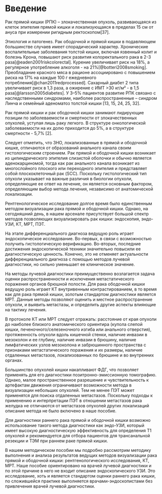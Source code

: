 # Введение

Рак прямой кишки (РПК) -- злокачественная опухоль, развивающаяся из клеток эпителия прямой кишки и локализующаяся в пределах 15 см от ануса при измерении ригидным ректоскопом[37].

Этиология и патогенез. Рак ободочной и прямой кишки в подавляющем большинстве случаев имеет спорадический характер. Хронические воспалительные заболевания толстой кишки, включая язвенный колит и болезнь Крона, повышают риск развития колоректального рака в 2-3 раза[@eaden2001riskcolorectal]. Курение увеличивает риск на 18%, а регулярное употребление алкоголя - на 21%[@botteri2008smoking]. Преобладание красного мяса в рационе ассоциировано с повышением риска на 17% на каждые 100 г ежедневного потребления[@chan2011redprocessed]. Сахарный диабет 2 типа увеличивает риск в 1,3 раза, а ожирение с ИМТ \>30 кг/м² - в 1,5 раза[@larsson2005diabetes]. У 3--5% пациентов развитие РПК связано с наследственными синдромами, наиболее распространенные -- синдром Линча и семейный аденоматоз толстой кишки [13, 15, 24, 25, 32].

Рак прямой кишки и рак ободочной кишки занимают лидирующие позиции по заболеваемости и смертности от злокачественных опухолей, уступая лишь раку легкого. В структуре онкологической заболеваемости на их долю приходится до 5%, а в структуре смертности - 5,7% [2].

Следует отметить, что ЗНО, локализованные в прямой и ободочной кишке, отличаются от образований анального канала своим гистологическим строением. Рак прямой и ободочной кишки возникает из цилиндрического эпителия слизистой оболочки и обычно является аденокарциномой, тогда как рак анального канала возникает из многослойного плоского или переходного эпителия и представляет собой плоскоклеточный рак (SCC). Поскольку гистологический тип опухоли указывает на важные различия в биологии опухоли, определяющие ее ответ на лечение, он является основным фактором, определяющим выбор метода лечения, независимо от анатомической локализации.

Рентгенологическое исследование долгое время было единственным методом визуализации рака прямой и ободочной кишки. Однако, на сегодняшний день, в нашем арсенале присутствует большой спектр методов позволяющих визуализировать рак кишки: эндоскопия, эндо-УЗИ, КТ, МРТ, ПЭТ.

На этапе дифференциального диагноза ведущую роль играет эндоскопическое исследование. Во-первых, в связи с возможностью получить гистологическую верификацию. Во-вторых, последние достижения эндоскопической техники значительно повысили ее диагностическую ценность. Конечно, это не отменяет актуальности дифференциального диагноза с помощью методов лучевой диагностики, но сильно уменьшает ее клиническое значение.

На методы лучевой диагностики преимущественно возлагается задача оценки распространенности и исключения метастатического поражения органов брюшной полости. Для рака ободочной кишки ведущую роль играет КТ внутривенным контрастированием, в то время как для рака прямой кишки, золотым стандартом диагностики является МРТ. Данные методы позволяют оценить и местное распространение опухоли, и выявить метастазы, и определить другие аспекты влияющие на тактику лечения.

В протоколе КТ или МРТ следует отражать: расстояние от края опухоли до наиболее близкого анатомического ориентира (купола слепой кишки, печеночного/селезеночного изгиба или анального отверстия), протяженность опухоли вдоль кишечной стенки, наличие инвазии в мезоколон и ее глубину, наличие инвазии в брюшину, наличие лимфатических узлов мезоколона и забрюшинного пространства с признаками метастатического поражения и их размеры, наличие отдаленных метастазов, локализованных по брюшине и во внутренних органах.

Большинство опухолей кишки накапливают ФДГ, что позволяет применять для его диагностики позитронно-эмиссионную томографию. Однако, малое пространственное разрешение и чувствительность к артефактам движения ограничивают возможности метода в визуализации небольших опухолей. Тем не менее ПЭТ может применятся для поиска отдаленных метастазов. Поскольку подходы к применению и интерпретации ПЭТ в отношении метастазов рака желудка не отличаются от метастазов опухолей других локализаций описание метода не было включено в наше пособие.

Для диагностики раннего рака прямой и ободочной кишки возможно использование такого метода диагностики как эндо-УЗИ, который имеет высокую диагностическую эффективность для определения Т1 опухолей и рекомендуется для отбора пациентов для трансанальной резекции и ТЭМ при раннем раке прямой кишки.

В нашем методическом пособии мы подробно рассмотрим методику выполнения и анализа результатов ведущих методов визуализации рака прямой и ободочной кишки: рентгенологического исследования, КТ, МРТ. Наше пособие ориентировано на врачей лучевой диагностики и по этой причине в него не входит описание эндоскопического УЗИ. Это исследование, хоть и является стандартом оценки раннего рака кишки, по сложившейся практике выполняется врачами-эндоскопистами без привлечения врачей лучевой диагностики.

